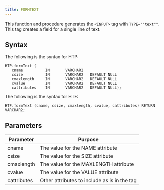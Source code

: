 ```yaml
---
title: FORMTEXT
---
```


This function and procedure generates the `<INPUT>` tag with `TYPE=""text""`. This tag creates a field for a single line of text.

## Syntax

The following is the syntax for HTP:

```
HTP.formText (
   cname          IN       VARCHAR2
   csize          IN       VARCHAR2   DEFAULT NULL
   cmaxlength     IN       VARCHAR2   DEFAULT NULL
   cvalue         IN       VARCHAR2   DEFAULT NULL
   cattributes    IN       VARCHAR2   DEFAULT NULL);
```

The following is the syntax for HTF:

```
HTF.formText (cname, csize, cmaxlength, cvalue, cattributes) RETURN VARCHAR2;
```

## Parameters

| Parameter | Purpose  |
| --------- | -------- |
| cname | The value for the NAME attribute |
| csize | The value for the SIZE attribute |
| cmaxlength | The value for the MAXLENGTH attribute |
| cvalue | The value for the VALUE attribute |
| cattributes | Other attributes to include as is in the tag |
